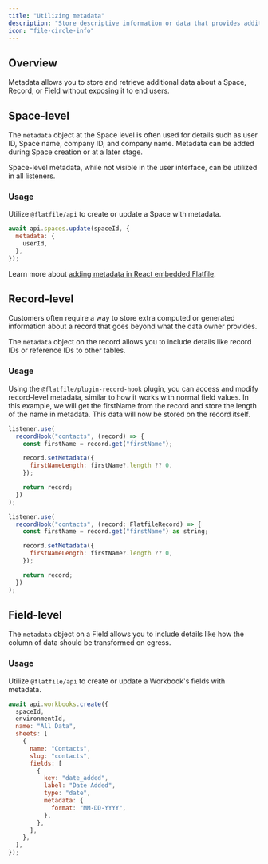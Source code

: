 ```yaml
---
title: "Utilizing metadata"
description: "Store descriptive information or data that provides additional context."
icon: "file-circle-info"
---
```


## Overview

Metadata allows you to store and retrieve additional data about a Space, Record, or Field without
exposing it to end users.

## Space-level

The `metadata` object at the Space level is often used for details such as user ID, Space name, company ID, and company name.
Metadata can be added during Space creation or at a later stage.

<Info>
  Space-level metadata, while not visible in the user interface, can be utilized
  in all listeners.
</Info>

### Usage

Utilize `@flatfile/api` to create or update a Space with metadata.

```jsx
await api.spaces.update(spaceId, {
  metadata: {
    userId,
  },
});
```

Learn more about [adding metadata in React embedded
Flatfile](../guides/use-cases/embedding/react/guide#spaceinfo).

## Record-level

Customers often require a way to store extra computed or generated
information about a record that goes beyond what the data owner provides.

The `metadata` object on the record allows you to
include details like record IDs or reference IDs to other tables.

### Usage

Using the `@flatfile/plugin-record-hook` plugin, you can access and modify record-level metadata, similar to
how it works with normal field values. In this example, we will get the firstName from the record
and store the length of the name in metadata. This data will now be stored on the record itself.

<CodeGroup>

```jsx javascript
listener.use(
  recordHook("contacts", (record) => {
    const firstName = record.get("firstName");

    record.setMetadata({
      firstNameLength: firstName?.length ?? 0,
    });

    return record;
  })
);
```

```jsx typescript
listener.use(
  recordHook("contacts", (record: FlatfileRecord) => {
    const firstName = record.get("firstName") as string;

    record.setMetadata({
      firstNameLength: firstName?.length ?? 0,
    });

    return record;
  })
);
```

</CodeGroup>

## Field-level

The `metadata` object on a Field allows you to
include details like how the column of data should be transformed on egress.

### Usage

Utilize `@flatfile/api` to create or update a Workbook's fields with metadata.

```jsx
await api.workbooks.create({
  spaceId,
  environmentId,
  name: "All Data",
  sheets: [
    {
      name: "Contacts",
      slug: "contacts",
      fields: [
        {
          key: "date_added",
          label: "Date Added",
          type: "date",
          metadata: {
            format: "MM-DD-YYYY",
          },
        },
      ],
    },
  ],
});
```
